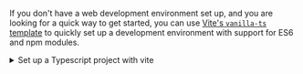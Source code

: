If you don't have a web development environment set up, and you are looking for a quick way to get started,
you can use [Vite's `vanilla-ts` template](https://vitejs.dev/guide/#scaffolding-your-first-vite-project) to quickly set up a development environment with support for
ES6 and npm modules.

<details>
    <summary>Set up a Typescript project with vite</summary>
    <div>
        Use the following `npm` commands to set up a new project with the `vanilla-ts` template:
        ```
        npm create vite@latest my-ai-chat-app -- --template vanilla-ts
        cd my-ai-chat-app
        npm install
        npm run dev
        ```
    </div>
    The last command will start the development server and open the app in your default browser.
</details>
